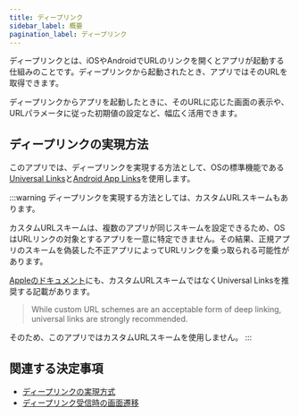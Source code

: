 ```yaml
---
title: ディープリンク
sidebar_label: 概要
pagination_label: ディープリンク
---
```


ディープリンクとは、iOSやAndroidでURLのリンクを開くとアプリが起動する仕組みのことです。ディープリンクから起動されたとき、アプリではそのURLを取得できます。

ディープリンクからアプリを起動したときに、そのURLに応じた画面の表示や、URLパラメータに従った初期値の設定など、幅広く活用できます。

## ディープリンクの実現方法

このアプリでは、ディープリンクを実現する方法として、OSの標準機能である[Universal Links](https://developer.apple.com/ios/universal-links/)と[Android App Links](https://developer.android.com/training/app-links)を使用します。

:::warning
ディープリンクを実現する方法としては、カスタムURLスキームもあります。

カスタムURLスキームは、複数のアプリが同じスキームを設定できるため、OSはURLリンクの対象とするアプリを一意に特定できません。その結果、正規アプリのスキームを偽装した不正アプリによってURLリンクを乗っ取られる可能性があります。

[Appleのドキュメント](https://developer.apple.com/documentation/xcode/defining-a-custom-url-scheme-for-your-app)にも、カスタムURLスキームではなくUniversal Linksを推奨する記載があります。

> While custom URL schemes are an acceptable form of deep linking, universal links are strongly recommended.

そのため、このアプリではカスタムURLスキームを使用しません。
:::

## 関連する決定事項

- [ディープリンクの実現方式](../../decisions/adr-018-deep-link.mdx)
- [ディープリンク受信時の画面遷移](../../decisions/adr-019-deep-link-navigation.mdx)
